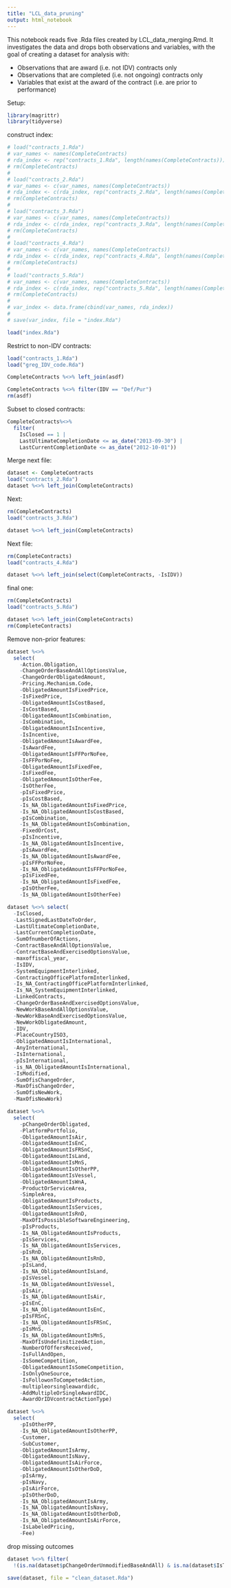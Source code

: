 ```yaml
---
title: "LCL_data_pruning"
output: html_notebook
---
```


This notebook reads five .Rda files created by LCL_data_merging.Rmd.  It investigates the data and drops both observations and variables, with the goal of creating a dataset for analysis with:

- Observations that are award (i.e. not IDV) contracts only
- Observations that are completed (i.e. not ongoing) contracts only
- Variables that exist at the award of the contract (i.e. are prior to performance)

Setup:
```r
library(magrittr)
library(tidyverse)

```

construct index:

```r
# load("contracts_1.Rda")
# var_names <- names(CompleteContracts)
# rda_index <- rep("contracts_1.Rda", length(names(CompleteContracts)))
# rm(CompleteContracts)
# 
# load("contracts_2.Rda")
# var_names <- c(var_names, names(CompleteContracts))
# rda_index <- c(rda_index, rep("contracts_2.Rda", length(names(CompleteContracts))))
# rm(CompleteContracts)
# 
# load("contracts_3.Rda")
# var_names <- c(var_names, names(CompleteContracts))
# rda_index <- c(rda_index, rep("contracts_3.Rda", length(names(CompleteContracts))))
# rm(CompleteContracts)
# 
# load("contracts_4.Rda")
# var_names <- c(var_names, names(CompleteContracts))
# rda_index <- c(rda_index, rep("contracts_4.Rda", length(names(CompleteContracts))))
# rm(CompleteContracts)
# 
# load("contracts_5.Rda")
# var_names <- c(var_names, names(CompleteContracts))
# rda_index <- c(rda_index, rep("contracts_5.Rda", length(names(CompleteContracts))))
# rm(CompleteContracts)
# 
# var_index <- data.frame(cbind(var_names, rda_index))
# 
# save(var_index, file = "index.Rda")

load("index.Rda")

```

Restrict to non-IDV contracts:

```r
load("contracts_1.Rda")
load("greg_IDV_code.Rda")
```


```r
CompleteContracts %<>% left_join(asdf)
```

```r
CompleteContracts %<>% filter(IDV == "Def/Pur")
rm(asdf)
```


Subset to closed contracts:

```r
CompleteContracts%<>%
  filter(
    IsClosed == 1 |
    LastUltimateCompletionDate <= as_date("2013-09-30") |
    LastCurrentCompletionDate <= as_date("2012-10-01"))  
```



Merge next file:

```r
dataset <- CompleteContracts
load("contracts_2.Rda")
dataset %<>% left_join(CompleteContracts)
```



Next:
```r
rm(CompleteContracts)
load("contracts_3.Rda")
```


```r
dataset %<>% left_join(CompleteContracts)
```

Next file:


```r
rm(CompleteContracts)
load("contracts_4.Rda")
```


```r
dataset %<>% left_join(select(CompleteContracts, -IsIDV))
```


final one:

```r
rm(CompleteContracts)
load("contracts_5.Rda")
```


```r
dataset %<>% left_join(CompleteContracts)
rm(CompleteContracts)
```




Remove non-prior features:
```r
dataset %<>%
  select(
    -Action.Obligation,
    -ChangeOrderBaseAndAllOptionsValue,
    -ChangeOrderObligatedAmount,
    -Pricing.Mechanism.Code,
    -ObligatedAmountIsFixedPrice,
    -IsFixedPrice,
    -ObligatedAmountIsCostBased,
    -IsCostBased,
    -ObligatedAmountIsCombination,
    -IsCombination,
    -ObligatedAmountIsIncentive,
    -IsIncentive,
    -ObligatedAmountIsAwardFee,
    -IsAwardFee,
    -ObligatedAmountIsFFPorNoFee,
    -IsFFPorNoFee,
    -ObligatedAmountIsFixedFee,
    -IsFixedFee,
    -ObligatedAmountIsOtherFee,
    -IsOtherFee,
    -pIsFixedPrice,
    -pIsCostBased,
    -Is_NA_ObligatedAmountIsFixedPrice,
    -Is_NA_ObligatedAmountIsCostBased,
    -pIsCombination,
    -Is_NA_ObligatedAmountIsCombination,
    -FixedOrCost,
    -pIsIncentive,
    -Is_NA_ObligatedAmountIsIncentive,
    -pIsAwardFee,
    -Is_NA_ObligatedAmountIsAwardFee,
    -pIsFFPorNoFee,
    -Is_NA_ObligatedAmountIsFFPorNoFee,
    -pIsFixedFee,
    -Is_NA_ObligatedAmountIsFixedFee,
    -pIsOtherFee,
    -Is_NA_ObligatedAmountIsOtherFee)
```


```r
dataset %<>% select(
  -IsClosed,
  -LastSignedLastDateToOrder,
  -LastUltimateCompletionDate,
  -LastCurrentCompletionDate,
  -SumOfnumberOfActions,
  -ContractBaseAndAllOptionsValue,
  -ContractBaseAndExercisedOptionsValue,
  -maxoffiscal_year,
  -IsIDV,
  -SystemEquipmentInterlinked,
  -ContractingOfficePlatformInterlinked,
  -Is_NA_ContractingOfficePlatformInterlinked,
  -Is_NA_SystemEquipmentInterlinked,
  -LinkedContracts,
  -ChangeOrderBaseAndExercisedOptionsValue,
  -NewWorkBaseAndAllOptionsValue,
  -NewWorkBaseAndExercisedOptionsValue,
  -NewWorkObligatedAmount,
  -IDV,
  -PlaceCountryISO3,
  -ObligatedAmountIsInternational,
  -AnyInternational,
  -IsInternational,
  -pIsInternational,
  -is_NA_ObligatedAmountIsInternational,
  -IsModified,
  -SumOfisChangeOrder,
  -MaxOfisChangeOrder,
  -SumOfisNewWork,
  -MaxOfisNewWork)
```


```r
dataset %<>%
  select(
    -pChangeOrderObligated,
    -PlatformPortfolio,
    -ObligatedAmountIsAir,
    -ObligatedAmountIsEnC,
    -ObligatedAmountIsFRSnC,
    -ObligatedAmountIsLand,
    -ObligatedAmountIsMnS,
    -ObligatedAmountIsOtherPP,
    -ObligatedAmountIsVessel,
    -ObligatedAmountIsWnA,
    -ProductOrServiceArea,
    -SimpleArea,
    -ObligatedAmountIsProducts,
    -ObligatedAmountIsServices,
    -ObligatedAmountIsRnD,
    -MaxOfIsPossibleSoftwareEngineering,
    -pIsProducts,
    -Is_NA_ObligatedAmountIsProducts,
    -pIsServices,
    -Is_NA_ObligatedAmountIsServices,
    -pIsRnD,
    -Is_NA_ObligatedAmountIsRnD,
    -pIsLand,
    -Is_NA_ObligatedAmountIsLand,
    -pIsVessel,
    -Is_NA_ObligatedAmountIsVessel,
    -pIsAir,
    -Is_NA_ObligatedAmountIsAir,
    -pIsEnC,
    -Is_NA_ObligatedAmountIsEnC,
    -pIsFRSnC,
    -Is_NA_ObligatedAmountIsFRSnC,
    -pIsMnS,
    -Is_NA_ObligatedAmountIsMnS,
    -MaxOfIsUndefinitizedAction,
    -NumberOfOffersReceived,
    -IsFullAndOpen,
    -IsSomeCompetition,
    -ObligatedAmountIsSomeCompetition,
    -IsOnlyOneSource,
    -IsFollowonToCompetedAction,
    -multipleorsingleawardidc,
    -AddMultipleOrSingleAwardIDC,
    -AwardOrIDVcontractActionType)
```


```r
dataset %<>%
  select(
    -pIsOtherPP,
    -Is_NA_ObligatedAmountIsOtherPP,
    -Customer,
    -SubCustomer,
    -ObligatedAmountIsArmy,
    -ObligatedAmountIsNavy,
    -ObligatedAmountIsAirForce,
    -ObligatedAmountIsOtherDoD,
    -pIsArmy,
    -pIsNavy,
    -pIsAirForce,
    -pIsOtherDoD,
    -Is_NA_ObligatedAmountIsArmy,
    -Is_NA_ObligatedAmountIsNavy,
    -Is_NA_ObligatedAmountIsOtherDoD,
    -Is_NA_ObligatedAmountIsAirForce,
    -IsLabeledPricing,
    -Fee)
```


drop missing outcomes
```r
dataset %<>% filter(
  !(is.na(dataset$pChangeOrderUnmodifiedBaseAndAll) & is.na(dataset$IsTerminated)))
```


```r
save(dataset, file = "clean_dataset.Rda")
```

